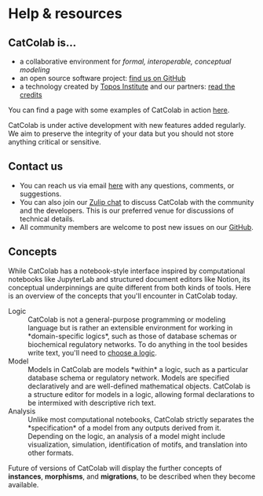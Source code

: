 
# Help & resources

## CatColab is...

- a collaborative environment for *formal, interoperable, conceptual modeling*
- an open source software project: [find us on
  GitHub](https://github.com/ToposInstitute/CatColab)
- a technology created by [Topos Institute](https://topos.site/) and our
  partners: <A href="credits">read the credits</A>

You can find a page with some examples of CatColab in action <A href="quick-intro">here</A>.

<Warning>
CatColab is under active development with new features added regularly. We aim
to preserve the integrity of your data but you should not store anything
critical or sensitive.
</Warning>

## Contact us

- You can reach us via email [here](mailto:catcolab@topos.institute)
with any questions, comments, or suggestions.
- You can also join our [Zulip chat](https://catcolab.zulipchat.com/join/ma57lx2yclmkfgen4eft4ias/) to discuss CatColab with the community and the developers. This is our preferred venue for discussions of technical details.
- All community members are welcome to post new issues on our [GitHub](https://github.com/ToposInstitute/CatColab).

## Concepts

While CatColab has a notebook-style interface inspired by computational
notebooks like JupyterLab and structured document editors like Notion, its
conceptual underpinnings are quite different from both kinds of tools. Here is
an overview of the concepts that you'll encounter in CatColab today.

<dl>

<dt>Logic</dt>

<dd>CatColab is not a general-purpose programming or modeling language but is
rather an extensible environment for working in *domain-specific logics*, such
as those of database schemas or biochemical regulatory networks. To do anything
in the tool besides write text, you'll need to <A href="theories">choose a
logic</A>.</dd>

<dt>Model</dt>

<dd>Models in CatColab are models *within* a logic, such as a particular
database schema or regulatory network. Models are specified declaratively and
are well-defined mathematical objects. CatColab is a structure editor for models
in a logic, allowing formal declarations to be intermixed with descriptive rich
text.</dd>

<dt>Analysis</dt>

<dd>Unlike most computational notebooks, CatColab strictly separates the
*specification* of a model from any outputs derived from it. Depending on the
logic, an analysis of a model might include visualization, simulation,
identification of motifs, and translation into other formats.</dd>

</dl>

Future of versions of CatColab will display the further concepts of
**instances**, **morphisms**, and **migrations**, to be described when they
become available.
